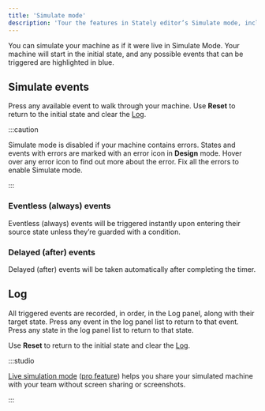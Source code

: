 ```yaml
---
title: 'Simulate mode'
description: 'Tour the features in Stately editor’s Simulate mode, including a guide to all the panels and how to simulate your machines.'
---
```


You can simulate your machine as if it were live in Simulate Mode. Your machine will start in the initial state, and any possible events that can be triggered are highlighted in blue.

<EmbedMachine
  name="Simulate mode"
  embedURL="https://stately.ai/registry/editor/embed/9e7f6b1e-416a-491f-a4a0-bba386a02d8d?machineId=e5fbd908-42af-440f-8d11-91ca16a4fbda&mode=Simulate"
/>

## Simulate events

Press any available event to walk through your machine. Use <RefreshCcw size={12}/> **Reset** to return to the initial state and clear the <ListOrderedIcon size={12} /> [Log](#log).

:::caution

Simulate mode is disabled if your machine contains errors. States and events with errors are marked with an <AlertCircle size={12} /> error icon in **Design** mode. Hover over any error icon to find out more about the error. Fix all the errors to enable Simulate mode.

:::

### Eventless (always) events

Eventless (always) events will be triggered instantly upon entering their source state unless they’re guarded with a condition.

### Delayed (after) events

Delayed (after) events will be taken automatically after completing the timer.

## Log

All triggered events are recorded, in order, in the <ListOrderedIcon size={12} /> Log panel, along with their target state. Press any event in the log panel list to return to that event. Press any state in the log panel list to return to that state.

Use <RefreshCcw size={12}/> **Reset** to return to the initial state and clear the <ListOrderedIcon size={12} /> [Log](#log).

:::studio

[Live simulation mode](live-simulation.mdx) ([pro feature](studio-pro-plan.mdx)) helps you share your simulated machine with your team without screen sharing or screenshots.

:::
